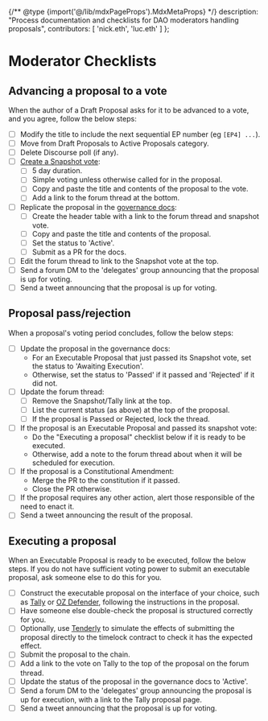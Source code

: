 {/** @type {import('@/lib/mdxPageProps').MdxMetaProps} */}
    description: "Process documentation and checklists for DAO moderators handling proposals",
    contributors: [
        'nick.eth',
        'luc.eth'
    ]
};

# Moderator Checklists

## Advancing a proposal to a vote

When the author of a Draft Proposal asks for it to be advanced to a vote, and you agree, follow the below steps:

* [ ] Modify the title to include the next sequential EP number (eg `[EP4] ...`).
* [ ] Move from Draft Proposals to Active Proposals category.
* [ ] Delete Discourse poll (if any).
* [ ] [Create a Snapshot vote](https://snapshot.org/#/ens.eth/create):
  * [ ] 5 day duration.
  * [ ] Simple voting unless otherwise called for in the proposal.
  * [ ] Copy and paste the title and contents of the proposal to the vote.
  * [ ] Add a link to the forum thread at the bottom.
* [ ] Replicate the proposal in the [governance docs](../governance-proposals/):
  * [ ] Create the header table with a link to the forum thread and snapshot vote.
  * [ ] Copy and paste the title and contents of the proposal.
  * [ ] Set the status to 'Active'.
  * [ ] Submit as a PR for the docs.
* [ ] Edit the forum thread to link to the Snapshot vote at the top.
* [ ] Send a forum DM to the 'delegates' group announcing that the proposal is up for voting.
* [ ] Send a tweet announcing that the proposal is up for voting.

## Proposal pass/rejection

When a proposal's voting period concludes, follow the below steps:

* [ ] Update the proposal in the governance docs:
  * For an Executable Proposal that just passed its Snapshot vote, set the status to 'Awaiting Execution'.
  * Otherwise, set the status to 'Passed' if it passed and 'Rejected' if it did not.
* [ ] Update the forum thread:
  * [ ] Remove the Snapshot/Tally link at the top.
  * [ ] List the current status (as above) at the top of the proposal.
  * [ ] If the proposal is Passed or Rejected, lock the thread.
* [ ] If the proposal is an Executable Proposal and passed its snapshot vote:
  * Do the "Executing a proposal" checklist below if it is ready to be executed.
  * Otherwise, add a note to the forum thread about when it will be scheduled for execution.
* [ ] If the proposal is a Constitutional Amendment:
  * Merge the PR to the constitution if it passed.
  * Close the PR otherwise.
* [ ] If the proposal requires any other action, alert those responsible of the need to enact it.
* [ ] Send a tweet announcing the result of the proposal.

## Executing a proposal

When an Executable Proposal is ready to be executed, follow the below steps. If you do not have sufficient voting power to submit an executable proposal, ask someone else to do this for you.

* [ ] Construct the executable proposal on the interface of your choice, such as [Tally](https://www.withtally.com/governance/ens/proposal/new) or [OZ Defender](https://defender.openzeppelin.com/#/admin/contracts/mainnet-0x323A76393544d5ecca80cd6ef2A560C6a395b7E3/newAdminAction?), following the instructions in the proposal.
* [ ] Have someone else double-check the proposal is structured correctly for you.
* [ ] Optionally, use [Tenderly](https://dashboard.tenderly.co) to simulate the effects of submitting the proposal directly to the timelock contract to check it has the expected effect.
* [ ] Submit the proposal to the chain.
* [ ] Add a link to the vote on Tally to the top of the proposal on the forum thread.
* [ ] Update the status of the proposal in the governance docs to 'Active'.
* [ ] Send a forum DM to the 'delegates' group announcing the proposal is up for execution, with a link to the Tally proposal page.
* [ ] Send a tweet announcing that the proposal is up for voting.